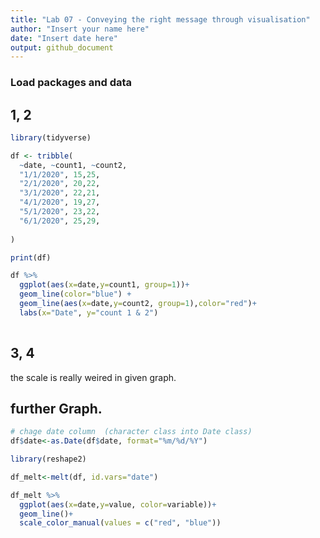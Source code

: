```yaml
---
title: "Lab 07 - Conveying the right message through visualisation"
author: "Insert your name here"
date: "Insert date here"
output: github_document
---
```


### Load packages and data

## 1, 2 
```r
library(tidyverse) 
```
```r
df <- tribble(
  ~date, ~count1, ~count2,
  "1/1/2020", 15,25,
  "2/1/2020", 20,22,
  "3/1/2020", 22,21,
  "4/1/2020", 19,27,
  "5/1/2020", 23,22, 
  "6/1/2020", 25,29,
  
)

print(df)
```


```r



df %>%
  ggplot(aes(x=date,y=count1, group=1))+
  geom_line(color="blue") +
  geom_line(aes(x=date,y=count2, group=1),color="red")+
  labs(x="Date", y="count 1 & 2") 
  
```

## 3, 4

the scale is really weired in given graph. 


## further Graph.

```r

# chage date column  (character class into Date class)
df$date<-as.Date(df$date, format="%m/%d/%Y")

library(reshape2)

df_melt<-melt(df, id.vars="date")

df_melt %>%
  ggplot(aes(x=date,y=value, color=variable))+
  geom_line()+
  scale_color_manual(values = c("red", "blue"))





```